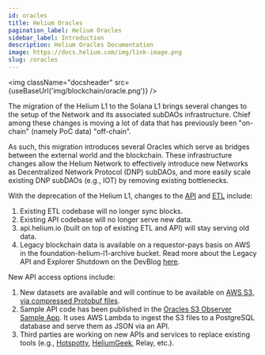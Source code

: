 ```yaml
---
id: oracles
title: Helium Oracles
pagination_label: Helium Oracles
sidebar_label: Introduction
description: Helium Oracles Documentation
image: https://docs.helium.com/img/link-image.png
slug: /oracles
---
```



<img className="docsheader" src={useBaseUrl('img/blockchain/oracle.png')} />

The migration of the Helium L1 to the Solana L1 brings several changes to the setup of the Network
and its associated subDAOs infrastructure. Chief among these changes is moving a lot of data that
has previously been "on-chain" (namely PoC data) "off-chain".

As such, this migration introduces several Oracles which serve as bridges between the external world
and the blockchain. These infrastructure changes allow the Helium Network to effectively introduce
new Networks as Decentralized Network Protocol (DNP) subDAOs, and more easily scale existing DNP
subDAOs (e.g., IOT) by removing existing bottlenecks.

With the deprecation of the Helium L1, changes to the [API](/blockchain/api) and
[ETL](https://github.com/helium/blockchain-etl) include:

1. Existing ETL codebase will no longer sync blocks.
2. Existing API codebase will no longer serve new data.
3. api.helium.io (built on top of existing ETL and API) will stay serving old data.
4. Legacy blockchain data is available on a requestor-pays basis on AWS in the
   foundation-helium-l1-archive bucket. Read more about the Legacy API and Explorer Shutdown on the
   DevBlog [here](/devblog/2023/07/19/legacy-api-shutdown).

New API access options include:

1. New datasets are available and will continue to be available on
   [AWS S3, via compressed Protobuf files](/oracles/oracle-data).
2. Sample API code has been published in the
   [Oracles S3 Observer Sample App](https://github.com/dewi-alliance/oracle-observer-sample). It
   uses AWS Lambda to ingest the S3 files to a PostgreSQL database and serve them as JSON via an
   API.
3. Third parties are working on new APIs and services to replace existing tools (e.g.,
   [Hotspotty](https://hotspotty.net/api/),
   [HeliumGeek](https://heliumgeek.com/b/helium-offchain-api.html), Relay, etc.).
